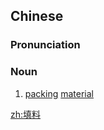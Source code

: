 ==Chinese==
{{zh-forms}}

===Pronunciation===
{{zh-pron
|m=tiánliào
|cat=n
}}

===Noun===
{{zh-noun}}

# [[packing]] [[material]]

[[zh:填料]]